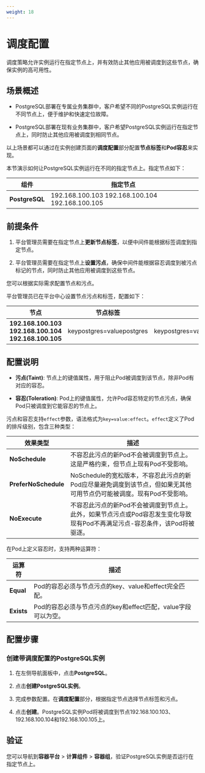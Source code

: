 ```yaml
---
weight: 18
---
```


# 调度配置

调度策略允许实例运行在指定节点上，并有效防止其他应用被调度到这些节点，确保实例的高可用性。

## 场景概述

* PostgreSQL部署在专属业务集群中，客户希望不同的PostgreSQL实例运行在不同节点上，便于维护和快速定位故障。

* PostgreSQL部署在现有业务集群中，客户希望PostgreSQL实例运行在指定节点上，同时防止其他应用被调度到相同节点。

以上场景都可以通过在实例创建页面的**调度配置**部分配置**节点标签**和**Pod容忍**来实现。

本节演示如何让PostgreSQL实例运行在不同的指定节点上。指定节点如下：

| 组件       | 指定节点                     |
| ---------- | ---------------------------- |
| **PostgreSQL** | 192.168.100.103 192.168.100.104 192.168.100.105 |

## 前提条件

1. 平台管理员需要在指定节点上**更新节点标签**，以便中间件能根据标签调度到指定节点。

2. 平台管理员需要在指定节点上**设置污点**，确保中间件能根据容忍调度到被污点标记的节点，同时防止其他应用被调度到这些节点。

您可以根据实际需求配置节点和污点。

平台管理员已在平台中心设置节点污点和标签，配置如下：

| 节点       | 节点标签                  | 节点污点                     |
| ---------- | ------------------------- | ---------------------------- |
| **192.168.100.103 192.168.100.104 192.168.100.105** | keypostgres=valuepostgres | keypostgres=valuepostgres:NoSchedule |

## 配置说明

* **污点(Taint)**: 节点上的键值属性，用于阻止Pod被调度到该节点，除非Pod有对应的容忍。

* **容忍(Toleration)**: Pod上的键值属性，允许Pod容忍特定的节点污点，确保Pod只被调度到它能容忍的节点上。

污点和容忍支持`effect`参数，语法格式为`key=value:effect`。`effect`定义了Pod的排斥级别，包含三种类型：

| 效果类型       | 描述                                                                 |
| -------------- | -------------------------------------------------------------------- |
| **NoSchedule** | 不容忍此污点的新Pod不会被调度到节点上。这是严格约束，但节点上现有Pod不受影响。 |
| **PreferNoSchedule** | NoSchedule的宽松版本，不容忍此污点的新Pod应尽量避免调度到该节点，但如果无其他可用节点仍可能被调度。现有Pod不受影响。 |
| **NoExecute**  | 不容忍此污点的新Pod不会被调度到节点上。此外，如果节点污点或Pod容忍发生变化导致现有Pod不再满足污点-容忍条件，该Pod将被驱逐。 |

在Pod上定义容忍时，支持两种运算符：

| 运算符       | 描述                                                                 |
| ------------ | -------------------------------------------------------------------- |
| **Equal**    | Pod的容忍必须与节点污点的key、value和effect完全匹配。                |
| **Exists**   | Pod的容忍必须与节点污点的key和effect匹配，value字段可以为空。        |

## 配置步骤

### 创建带调度配置的PostgreSQL实例

1. 在左侧导航面板中，点击**PostgreSQL**。

2. 点击**创建PostgreSQL实例**。

3. 完成参数配置。在**调度配置**部分，根据指定节点选择节点标签和污点。

4. 点击**创建**。PostgreSQL实例Pod将被调度到节点192.168.100.103、192.168.100.104和192.168.100.105上。

## 验证

您可以导航到**容器平台** > **计算组件** > **容器组**，验证PostgreSQL实例是否运行在指定节点上。
